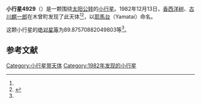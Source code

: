 {{Infobox planet
| bgcolour = #FFFFC0
| name = 4929 Yamatai
| symbol = 
| image = 
| caption = 
| discovery = yes
| discovery_ref = 
| discoverer = [[香西洋树|香西洋树]]、[[古川麒一郎|古川麒一郎]]
| discovery_site = [[木曾町|木曾町]] 
| discovered = 1982年12月13日
| designations = yes
| mp_name = 
| named_after = 
| alt_names = 1982 XV/ 1964 FJ / 1984 HK
| mp_category = [[主带小行星|主带小行星]]
| orbit_ref = <ref name="a">[http://ssd.jpl.nasa.gov/sbdb.cgi?sstr=4929 4929 Yamatai] {{Wayback|url=http://ssd.jpl.nasa.gov/sbdb.cgi?sstr=4929 |date=20201124011202 }}，小行星數據庫瀏覽器（JPL Small-Body Database Browser）－[[美国国家航空航天局|美国国家航空航天局]]喷气推进实验室</ref>
| epoch = 2456400.5 (2013年4月18日更新)
| aphelion = {{convert|2.338870721547591|AU|km|3|abbr=on|lk=out}}
| perihelion = {{convert|2.081810543046474|AU|km|3|abbr=on}}
| semimajor = {{convert|2.210340632297033|AU|km|3|abbr=on}}
| eccentricity = 0.058149449
| period = 1200.292902 [[日|日]]<br />3.29[[儒略年|儒略年]]
| avg_speed = 
| inclination = 2.487114308159617
| asc_node = 127.5044029912989
| mean_anomaly = 
| arg_peri = 89.87570882049803
| satellites = 
| physical_characteristics = yes
| dimensions = 
| mass = 
| density = 
| surface_grav = 
| escape_velocity = 
| sidereal_day = 
| axial_tilt = 
| pole_ecliptic_lat = 
| pole_ecliptic_lon = 
| albedo = 
| temperatures= 
| temp_name1 = 
| mean_temp_1 = 
| max_temp_1 = 
| temp_name2 = 
| max_temp_2 = 
| spectral_type = 
| abs_magnitude = 89.87570882049803
}}

'''小行星4929'''（{{lang-en|4929 Yamatai}}）是一颗围绕[[太阳|太阳]][[公转|公转]]的[[小行星|小行星]]。1982年12月13日，[[香西洋树|香西洋树]]、[[古川麒一郎|古川麒一郎]]在木曾町发现了此天体<ref name="a" /><ref>{{cite news|title=小行星列表|url=http://cfa-www.harvard.edu/iau/lists/NumberedMPs.txt|accessdate=2013-07-08|newspaper=哈佛大学|archive-date=2008-05-17|archive-url=https://web.archive.org/web/20080517010638/http://cfa-www.harvard.edu/iau/lists/NumberedMPs.txt|dead-url=no}}</ref>，以[[邪馬台國|耶馬台]]（Yamatai）命名。

这颗小行星的[[绝对星等|绝对星等]]为89.87570882049803等<ref name="a" />。

==参考文献==
{{reflist}}
{{Minor Planet Number|[[小行星4928|小行星4928]]|[[小行星4930|小行星4930]]}}

{{小天体}}

[[Category:小行星带天体|Category:小行星带天体]]
[[Category:1982年发现的小行星|Category:1982年发现的小行星]]

{{asteroid-stub}}